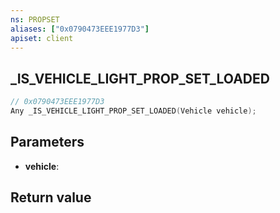 ```yaml
---
ns: PROPSET
aliases: ["0x0790473EEE1977D3"]
apiset: client
---
```

## _IS_VEHICLE_LIGHT_PROP_SET_LOADED

```c
// 0x0790473EEE1977D3
Any _IS_VEHICLE_LIGHT_PROP_SET_LOADED(Vehicle vehicle);
```


## Parameters
* **vehicle**:

## Return value